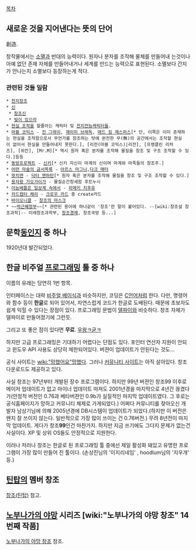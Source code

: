 [[목차]]

== 새로운 것을 지어낸다는 뜻의 단어 ==
創造.

창작물에서는 [[소멸]]과 반대의 능력이다. 원자나 분자를 조작해 물체를 만들어내 는것이나 아예 없던 존재 자체를 만들어내거나 세계를 만드는 능력으로 표현된다. 
소멸보다 간지가 안나는지 소멸보다 등장하는게 적다.

=== 관련된 것들 일람 ===
 * [[천지창조]] 
 * [[신]]
  * [[창조신]]
  * [[빛이 있으라]]
 * [[현실 조작]]을 할줄아는 캐릭터 및 [[전지전능]]캐릭터들.
 * [[마블 코믹스]] - [[진 그레이]], [[제이미 브래독]], [[매드 짐 재스퍼스]][* 단, 이쪽은 이미 존재하는 현실을 조작함으로서 무언가를 창조하는 탓에 완전한 무(無)의 공간에서는 조작할 현실이 없어서 현실을 만들어내지 못한다.], [리전(마블 코믹스)|리전], [프랭클린 리처즈], [위칸], [Mr.M][* 역시 원자 혹은 분자를 조작해 물질을 창조 및 구조 조작할 수 있다.]등등
 * [[동방프로젝트]] - [[신키]][* 신키 자신이 마계의 신이며 마계와 마족들의 창조주.] 
 * [[어떤 마술의 금서목록]] - [[아르스 마그나]],[[카키네 테이토쿠|다크 매터]]
 * [[왓치맨]] - [[닥터 맨하탄]][* 원자 혹은 분자를 조작해 물질을 창조 및 구조 조작할 수 있다.]
 * [[용자왕 가오가이가]] - 물질순간창세함 후트누시
 * [[이능배틀은 일상계 속에서]] - [[히메키 치후유]]
 * [[카드캡터 체리]] - [[크로우 카드]] 중 create카드
 * [[바이오니클]] - [[창조의 마스크]]
 * ~~[[박근혜정부]]~~[* 관련된 용어에 하나같이 '창조'란 말이 붙어있다. --[wiki:창조설 창조과학]-- 미래창조과학부, [[창조경제]], 창조국방 등...]
 
== 문학[[동인지]] 중 하나 ==
1920년대 발간되었다. 

== 한글 비주얼 [[프로그래밍]] 툴 중 하나 ==
이름의 유래는 당연히 1번 항목.

인터페이스는 대략 [[비주얼 베이식]]과 비슷하지만, 코딩은 [[C언어]]처럼 한다. 다만, 명령어와 함수 등이 '''한글'''로 되어 있어서, 자연스럽게 코드가 한글로 도배된다. 때문에 초보자도 쉽게 익힐 수 있다는 장점이 있다. 프로그래밍 문법이 [[델파이]]와 비슷하다. 창조 자체가 델파이로 만들어졌기에 그런듯.

그리고 또 좋은 점이 있다면 '''무료'''. [[우왕ㅋ굳ㅋ]]

하지만 고급 프로그래밍은 기대하기 어렵다는 단점도 있다. 포인터 연산자 지원이 안되고 윈도우 API 사용도 상당히 제한되어있다. 버젼이 업데이트가 안된다는 것도...

공식 사이트는 [[wiki:"망했어요"망했다]]. 그러나 [http://cugz.sjworks.net/ver2/ 커뮤니티 사이트]는 아직 살아있다. 창조 다운로드도 제공하고 있다.

사실 창조는 97년부터 개발된 장수 프로그램이다. 하지만 99년 버젼인 창조99 이후로 메이저 업데이트가 없고 마이너 업데이트 마져도 2001년경을 마지막으로 4년간 끊겼다가(안정적 버전인 0.76과 베타버젼인 0.9b가 실질적인 마지막 업데이트였다. 그 후로는 공식홈페이지가 망하고 커뮤니티 체제로 가게되었다.) 어쩌다 커뮤니티를 찾아오신 개발자 남상기님에 의해 2005년경에 DB시스템이 업데이트가 되었다.(하지만 이 버전은 왠지 잘 쓰이지 않는다. 일반적으로 가장 많이 쓰이는 건 0.76버전.) 무려 8년전이 마지막 업데이트. 게다가 창조'''99'''인건 마찬가지. 하지만 지금 쓰기에도 그다지 문제가 없는건 사실이다. XP 및 상위 OS들도 안정적으로 지원한다.

이러나 저러나 창조는 한글로 된 프로그래밍 툴 중에선 제일 활성화 돼있고 유명한 프로그램이 가장 많이 만들어 진 툴이다. (손상진님의 '이지리네임' , hoodlum님의 '지우개' 등.)

== [[틴탑]]의 멤버 창조 ==
[[창조(틴탑)]] 참고.

== [[노부나가의 야망]] 시리즈 [wiki:"노부나가의 야망 창조" 14번째 작품] ==
[[노부나가의 야망 창조]] 참조.
